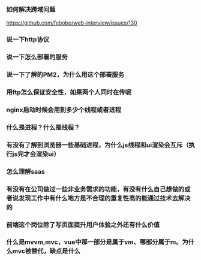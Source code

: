 ### 如何解决跨域问题

https://github.com/febobo/web-interview/issues/130

### 说一下http协议

### 说一下怎么部署的服务

### 说一下了解的PM2，为什么用这个部署服务

### 用ftp怎么保证安全性，如果两个人同时在传呢

### nginx启动时候会用到多少个线程或者进程

### 什么是进程？什么是线程？

### 有没有了解到浏览器一些基础进程，为什么js线程和ui渲染会互斥（执行js完才会渲染ui）

### 怎么理解saas

### 有没有在公司做过一些非业务需求的功能，有没有什么自己想做的或者说发现工作中有什么地方是不合理的重复性高的能通过技术去解决的

### 前端这个岗位除了写页面提升用户体验之外还有什么价值

### 什么是mvvm,mvc，vue中那一部分是属于vm、哪部分属于m。为什么mvc被替代，缺点是什么
